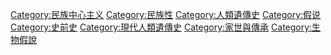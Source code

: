 [[Category:民族中心主义|Category:民族中心主义]]
[[Category:民族性|Category:民族性]]
[[Category:人類遺傳史|Category:人類遺傳史]]
[[Category:假说|Category:假说]]
[[Category:史前史|Category:史前史]]
[[Category:現代人類遺傳史|Category:現代人類遺傳史]]
[[Category:家世與傳承|Category:家世與傳承]]
[[Category:生物假說|Category:生物假說]]